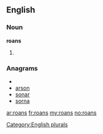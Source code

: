 ==English==

===Noun===
'''roans'''

# {{plural of|[[roan]]}}

===Anagrams===
* {{alphagram|anors}}
* [[arson#English|arson]]
* [[sonar#English|sonar]]
* [[sorna#English|sorna]]

[[Category:English plurals]]

[[ar:roans]]
[[fr:roans]]
[[my:roans]]
[[no:roans]]